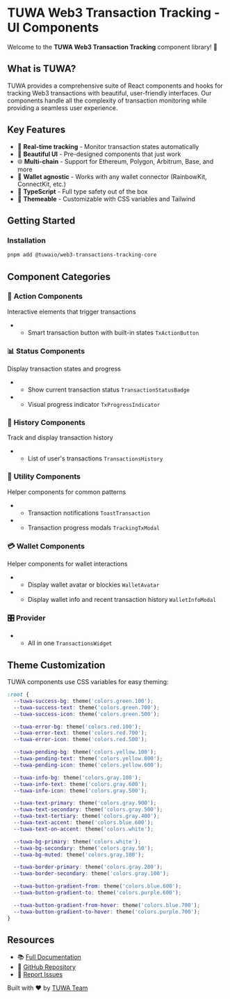
# TUWA Web3 Transaction Tracking - UI Components

Welcome to the **TUWA Web3 Transaction Tracking** component library! 🚀

## What is TUWA?

TUWA provides a comprehensive suite of React components and hooks for tracking Web3 transactions with beautiful, user-friendly interfaces. Our components handle all the complexity of transaction monitoring while providing a seamless user experience.

## Key Features

- 🔄 **Real-time tracking** - Monitor transaction states automatically
- 🎨 **Beautiful UI** - Pre-designed components that just work
- 🌐 **Multi-chain** - Support for Ethereum, Polygon, Arbitrum, Base, and more
- 🔗 **Wallet agnostic** - Works with any wallet connector (RainbowKit, ConnectKit, etc.)
- 🎯 **TypeScript** - Full type safety out of the box
- 🎨 **Themeable** - Customizable with CSS variables and Tailwind

## Getting Started

### Installation
```bash
pnpm add @tuwaio/web3-transactions-tracking-core
```

## Component Categories
### 🔘 **Action Components**
Interactive elements that trigger transactions
- - Smart transaction button with built-in states `TxActionButton`

### 📊 **Status Components**
Display transaction states and progress
- - Show current transaction status `TransactionStatusBadge`
- - Visual progress indicator `TxProgressIndicator`

### 📜 **History Components**
Track and display transaction history
- - List of user's transactions `TransactionsHistory`

### 🔧 **Utility Components**
Helper components for common patterns
- - Transaction notifications `ToastTransaction`
- - Transaction progress modals `TrackingTxModal`

### 💳 **Wallet Components**
Helper components for wallet interactions
- - Display wallet avatar or blockies `WalletAvatar`
- - Display wallet info and recent transaction history `WalletInfoModal`

### 🎛️ **Provider**
- - All in one `TransactionsWidget`

## Theme Customization
TUWA components use CSS variables for easy theming:

```css
:root {
  --tuwa-success-bg: theme('colors.green.100');
  --tuwa-success-text: theme('colors.green.700');
  --tuwa-success-icon: theme('colors.green.500');

  --tuwa-error-bg: theme('colors.red.100');
  --tuwa-error-text: theme('colors.red.700');
  --tuwa-error-icon: theme('colors.red.500');

  --tuwa-pending-bg: theme('colors.yellow.100');
  --tuwa-pending-text: theme('colors.yellow.800');
  --tuwa-pending-icon: theme('colors.yellow.600');

  --tuwa-info-bg: theme('colors.gray.100');
  --tuwa-info-text: theme('colors.gray.600');
  --tuwa-info-icon: theme('colors.gray.500');

  --tuwa-text-primary: theme('colors.gray.900');
  --tuwa-text-secondary: theme('colors.gray.500');
  --tuwa-text-tertiary: theme('colors.gray.400');
  --tuwa-text-accent: theme('colors.blue.600');
  --tuwa-text-on-accent: theme('colors.white');

  --tuwa-bg-primary: theme('colors.white');
  --tuwa-bg-secondary: theme('colors.gray.50');
  --tuwa-bg-muted: theme('colors.gray.100');

  --tuwa-border-primary: theme('colors.gray.200');
  --tuwa-border-secondary: theme('colors.gray.100');

  --tuwa-button-gradient-from: theme('colors.blue.600');
  --tuwa-button-gradient-to: theme('colors.purple.600');

  --tuwa-button-gradient-from-hover: theme('colors.blue.700');
  --tuwa-button-gradient-to-hover: theme('colors.purple.700');
}
```

## Resources
- 📚 [Full Documentation](https://docs.tuwa.io)
- 🔗 [GitHub Repository](https://github.com/TuwaIO/web3-transactions-tracking)
- 🐛 [Report Issues](https://github.com/TuwaIO/web3-transactions-tracking/issues)

Built with ❤️ by [TUWA Team](https://github.com/TuwaIO)
